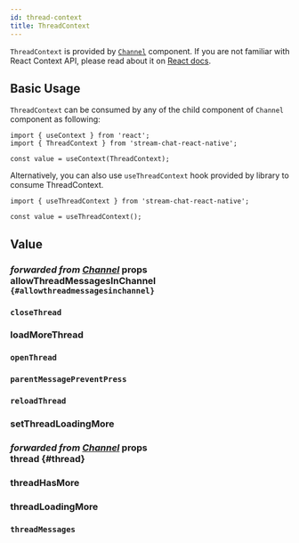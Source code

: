 ```yaml
---
id: thread-context
title: ThreadContext
---
```




`ThreadContext` is provided by [`Channel`](../../core-components/channel) component. If you are not familiar with React Context API, please read about it on [React docs](https://reactjs.org/docs/context.html).

## Basic Usage

`ThreadContext` can be consumed by any of the child component of `Channel` component as following:

```tsx
import { useContext } from 'react';
import { ThreadContext } from 'stream-chat-react-native';

const value = useContext(ThreadContext);
```

Alternatively, you can also use `useThreadContext` hook provided by library to consume ThreadContext.

```tsx
import { useThreadContext } from 'stream-chat-react-native';

const value = useThreadContext();
```

## Value

### <div class="label description">_forwarded from [Channel](../../core-components/channel#allowthreadmessagesinchannel)_ props</div> allowThreadMessagesInChannel `{#allowthreadmessagesinchannel}`

<AllowThreadMessagesInChannel />

### `closeThread`

<CloseThread />

### loadMoreThread

<LoadMoreThread />

### `openThread`

<OpenThread />

### `parentMessagePreventPress`

<ParentMessagePreventPress />

### `reloadThread`

<ReloadThread />

### setThreadLoadingMore

<SetThreadLoadingMore />

### <div class="label description">_forwarded from [Channel](../../core-components/channel#thread)_ props</div> thread \{#thread}

<Thread />

### threadHasMore

<ThreadHasMore />

### threadLoadingMore

<ThreadLoadingMore />

### `threadMessages`

<ThreadMessages />
